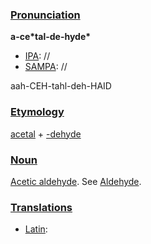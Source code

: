 ===[[Pronunciation]]===

'''a-ce*tal-de-hyde*'''
*[[IPA]]: //
*[[SAMPA]]: //
aah-CEH-tahl-deh-HAID
===[[Etymology]]===

[[acetal]] + [[-dehyde]]
===[[Noun]]===

[[Acetic aldehyde]]. See [[Aldehyde]].
===[[Translations]]===

*[[Latin]]: